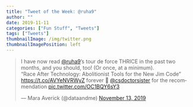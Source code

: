 ```yaml
---
title: "Tweet of the Week: @ruha9"
author: ""
date: 2019-11-11
categories: ["Fun Stuff", "Tweets"]
tags: ["Tweets"]
thumbnailImage: /img/twitter.png
thumbnailImagePosition: left
---
```

<blockquote class="twitter-tweet"><p lang="en" dir="ltr">I have now read <a href="https://twitter.com/ruha9?ref_src=twsrc%5Etfw">@ruha9</a>’s tour de force THRICE in the past two months, and you should, too! (Or once, at a minimum). <br>“Race After Technology: Abolitionist Tools for the New Jim Code” <a href="https://t.co/AVYeNVRWyZ">https://t.co/AVYeNVRWyZ</a> forever 🖤 <a href="https://twitter.com/csdoctorsister?ref_src=twsrc%5Etfw">@csdoctorsister</a> for the recommendation <a href="https://t.co/OC1BQY6sY3">pic.twitter.com/OC1BQY6sY3</a></p>&mdash; Mara Averick (@dataandme) <a href="https://twitter.com/dataandme/status/1194662095356387332?ref_src=twsrc%5Etfw">November 13, 2019</a></blockquote> <script async src="https://platform.twitter.com/widgets.js" charset="utf-8"></script>